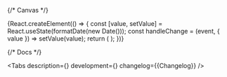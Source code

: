 

<Meta title='Components/CalendarInput' component={CalendarInput} id='CalendarInput' />

{/* Canvas */}

<Story name='CalendarInput'>
    {React.createElement(() => {
        const [value, setValue] = React.useState(formatDate(new Date()));
        const handleChange = (event, { value }) => setValue(value);
        return (
            <CalendarInput
                value={value}
                onChange={handleChange}
                label={text('label', 'Дата регистрации')}
                placeholder={text('placeholder', '')}
                mobileMode={select('mobileMode', ['native', 'input', 'popover'], 'popover')}
                preventFlip={boolean('preventFlip', false)}
                block={boolean('block', false)}
                success={boolean('success', false)}
                error={boolean('error', false)}
                disabled={boolean('disabled', false)}
                readOnly={boolean('readOnly', false)}
            />
        );
    })}
</Story>

{/* Docs */}

<ComponentHeader
    name='CalendarInput'
    design='https://www.figma.com/file/cdNnkh2QdxuvYLrBm4cubM/Web-%3A%3A-Core-Default-Components?type=design&node-id=93986%3A124024&mode=design&t=Itgzojk9BOtPqYkS-1'
    children='Поле для указания даты.'
/>

<Tabs
    description={<Description />}
    development={<Development />}
    changelog={<Markdown>{Changelog}</Markdown>}
/>
